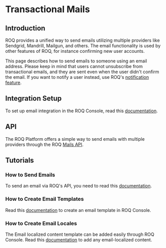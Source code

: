 
# Transactional Mails

## Introduction

ROQ provides a unified way to send emails utilizing multiple providers like Sendgrid, Mandrill, Mailgun, and others. The email functionality is used by other features of ROQ, for instance confirming new user accounts.

This page describes how to send emails to someone using an email address. Please keep in mind that users cannot unsubscribe from transactional emails, and they are sent even when the user didn't confirm the email. If you want to notify a user instead, use ROQ's [notification feature](/notifications).


## Integration Setup

To set up email integration in the ROQ Console, read this [documentation](/mails/integration).

## API

The ROQ Platform offers a simple way to send emails with multiple providers through the ROQ [Mails API](/mails/api).

## Tutorials

### How to Send Emails

To send an email via ROQ's API, you need to read this [documentation](/mails/tutorials/send-emails).

### How to Create Email Templates

Read this [documentation](/mails/tutorials/create-email-templates) to create an email template in ROQ Console.

### How to Create Email Locales

The Email localized content template can be added easily through ROQ Console. Read this [documentation](/mails/tutorials/create-email-locales) to add any email-localized content.